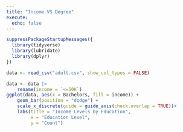 ```yaml
---
title: "Income VS Degree"
execute: 
  echo: false
---
```



```r
suppressPackageStartupMessages({
  library(tidyverse)
  library(lubridate)
  library(dplyr)
})

data <- read_csv("adult.csv", show_col_types = FALSE)

```
```r
data <- data |>
    rename(income = `<=50K`)
ggplot(data, aes(x = Bachelors, fill = income)) +
    geom_bar(position = "dodge") +
    scale_x_discrete(guide = guide_axis(check.overlap = TRUE))+
    labs(title = "Income Levels by Education",
         x = "Education Level",
         y = "Count")
```

